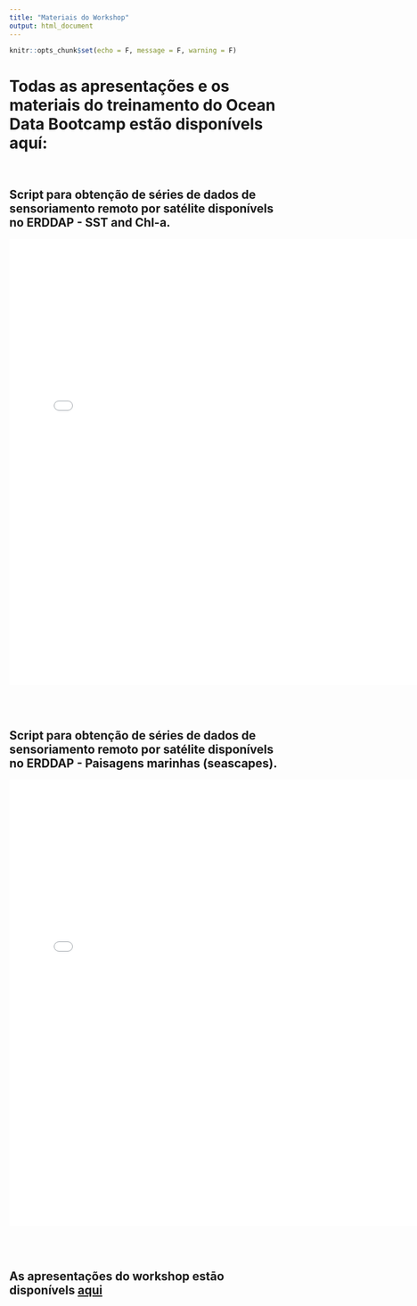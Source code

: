 ```yaml
---
title: "Materiais do Workshop"
output: html_document
---
```


```r
knitr::opts_chunk$set(echo = F, message = F, warning = F)
```

# **Todas as apresentações e os materiais do treinamento do Ocean Data Bootcamp estão disponívels aquí:** <br> <br>

## Script para obtenção de séries de dados de sensoriamento remoto por satélite disponívels no ERDDAP - SST and Chl-a.

<iframe src="sat_CostaDasAlgas_Rscript.html" width="760" height="800" frameborder="0" marginheight="0" marginwidth="0">Loading...</iframe>

<br> <br>

## Script para obtenção de séries de dados de sensoriamento remoto por satélite disponívels no ERDDAP - Paisagens marinhas (seascapes).

<iframe src="seascapes_CostaDasAlgas_Rscript.html" width="760" height="800" frameborder="0" marginheight="0" marginwidth="0">Loading...</iframe>

<br> <br>

## **As apresentações do workshop estāo disponívels [aqui](https://github.com/eqmh/Ocean_Data_Bootcamp/tree/main/docs/presentations)**

<br> <br>

